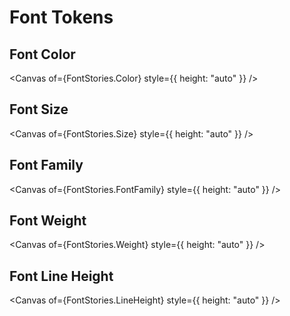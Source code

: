 
<Meta title="Design Tokens/Font" />

# Font Tokens

## Font Color

<Canvas of={FontStories.Color} style={{ height: "auto" }} />

## Font Size

<Canvas of={FontStories.Size} style={{ height: "auto" }} />

## Font Family

<Canvas of={FontStories.FontFamily} style={{ height: "auto" }} />
## Font Weight

<Canvas of={FontStories.Weight} style={{ height: "auto" }} />

## Font Line Height

<Canvas of={FontStories.LineHeight} style={{ height: "auto" }} />

